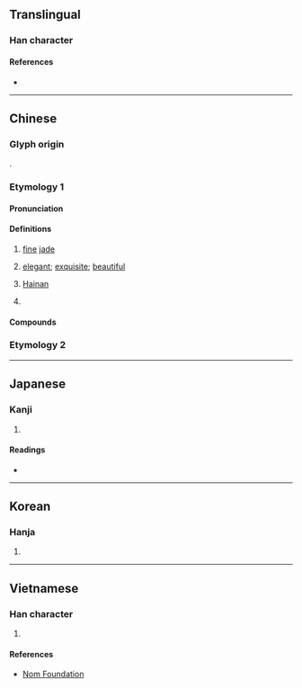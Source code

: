 {{also|琼}}
{{character info/new}}
{{character info|0x2F932}}
==Translingual==

===Han character===
{{Han char|rn=96|rad=玉|as=15|sn=18|four=17147|canj=MGNBE|ids=⿰𤣩敻(HT),⿰𤣩夐(GJKV)}}

====References====
* {{Han ref|kx=0744.360|dkj=21328|dj=1153.160|hdz=21143.060|uh=74CA|ud=29898|bh=C3A3|bd=50083}}

----

==Chinese==
{{zh-forms|s=琼}}

===Glyph origin===
{{Han etym}}
{{Han compound|玉|夐|ls=psc|c1=s|c2=p|t1=jade}}.

===Etymology 1===

====Pronunciation====
{{zh-pron
|m=qióng
|m-s=qun2
|c=king4
|c-t=ken3
|g=qiung2
|h=pfs=khiùn;gd=kiun2
|j=qyng1
|mb=gěng
|md=gìng
|mn=khêng/khiông
|mn_note=khêng - literary; khiông - vernacular
|mn-t=kuang5/kuêng5
|mn-t_note=kuang5 - Shantou, Chaozhou; kuêng5 - Jieyang, Chaoyang
|w=3jjion
|x=jyn2
|mc=y
|oc=y
|cat=n,a,pn
}}

====Definitions====
{{zh-hanzi}}

# {{lb|zh|literary}} [[fine]] [[jade]] {{gl|particularly [[red]] [[jade]]}}
# {{lb|zh|literary}} [[elegant]]; [[exquisite]]; [[beautiful]]
# {{lb|zh|abbreviation}} [[Hainan]]
#: {{zh-x|入瓊|to come to '''Hainan'''}}
# {{surname|zh}}

====Compounds====
{{zh-der|瓊斯|布瓊布拉|仙山瓊閣|幼學瓊林|投木報瓊|投瓊|曲瓊|玉佩瓊琚|玉液瓊漿|瑤林瓊樹|瑤臺瓊室|瓊劇|瓊堆玉砌|瓊姿|瓊山|瓊崖海棠|瓊州島|瓊州|瓊州海峽|瓊廚金穴|瓊懷|瓊林|瓊林宴|瓊林玉樹|瓊林玉質|瓊林苑|瓊枝玉樹|瓊枝玉葉|瓊樓玉宇|瓊海|瓊漿|瓊漿玉液|瓊漿金液|瓊琚|瓊瑤|瓊瑤樓閣|瓊瑰|瓊筵|瓊脂|瓊臺玉宇|瓊臺玉閣|瓊英|瓊華島|瓊葩|瓊軒|瓊閨繡閣|瓊音|瓊麻|碎瓊亂玉|亂瓊碎玉|仙液瓊漿|八瓊|寒瓊|弁瓊|明瓊|智瓊|棄瓊拾礫|炊瓊爇桂|玉宇瓊樓|玉想瓊思|玉樹瓊枝|玉瓊|琳瓊|瑤想瓊思|瑤瓊|瑰瓊|瓊乳|瓊什|瓊佩|瓊函|瓊刃|瓊卮|瓊圃|瓊報|瓊奴|瓊妃|瓊姬|瓊娥|瓊宇|瓊室|瓊宮|瓊實|瓊尺|瓊屑|瓊山禾|瓊岳|瓊峰|瓊島|瓊島春雲|瓊崖|瓊巘|瓊弁|瓊彩|瓊思|瓊戶|瓊扉|瓊敷|瓊文|瓊斝|瓊書|瓊札|瓊杯|瓊板|瓊枝|瓊枝班|瓊柯|瓊柱|瓊梳|瓊樓|瓊樓金闕|瓊樹|瓊殿|瓊池|瓊津|瓊液|瓊爢|瓊爵|瓊片|瓊版|瓊玉|瓊玖|瓊珂|瓊珍|瓊珠|瓊珮|瓊珶|瓊琇|瓊琯|瓊瑛|瓊瑩|瓊璇|瓊璈|瓊璣|瓊璧|瓊瓊|瓊田|瓊田草|瓊畟|瓊睇|瓊立|瓊章|瓊笈|瓊笥|瓊管|瓊篇|瓊簪|瓊簫|瓊籤|瓊籬|瓊粉|瓊糜|瓊絲|瓊編|瓊罌|瓊羞|瓊羽|瓊翰|瓊肌|瓊膏|瓊臺|瓊舟|瓊芝|瓊花|瓊花觀|瓊花露|瓊芳|瓊苑|瓊苞|瓊茅|瓊荂|瓊荂露|瓊草|瓊華|瓊華宴|瓊萼|瓊葉|瓊蕊|瓊蕤|瓊蘇|瓊蟾|瓊觴|瓊轂|瓊都|瓊酥|瓊鈒|瓊鋪|瓊鏡|瓊閣|瓊雷|瓊靡|瓊香|瓊鸞|碎瓊|翠瓊|蜀殿瓊人|許飛瓊|醉瓊枝|重宴瓊林|重赴瓊林|金瓊|鏤冰雕瓊|阿瓊|露瓊|青瓊|飛瓊}}

===Etymology 2===
{{zh-see|璿|v}}

----

==Japanese==

===Kanji===
{{ja-kanji|grade=|rs=玉15}}

# {{rfdef|ja|sort=玉15}}

====Readings====
* {{ja-readings|goon=ぎょう|kanon=けい|kun=たま,に}}

----

==Korean==

===Hanja===
{{ko-hanja|hangeul=경|eumhun=|rv=gyeong|mr=kyŏng|y=kyeng}}

# {{rfdef|ko|sort=玉15}}

----

==Vietnamese==

===Han character===
{{vi-hantu|[[quỳnh]], [[quạnh]], [[quầng]], [[quýnh]], [[quành]], [[quềnh]], [[lương]]|rs=玉15}}

# {{rfdef|vi|sort=玉15}}

====References====
* [http://nomfoundation.org/common/nom_details.php?codepoint=74ca Nom Foundation]